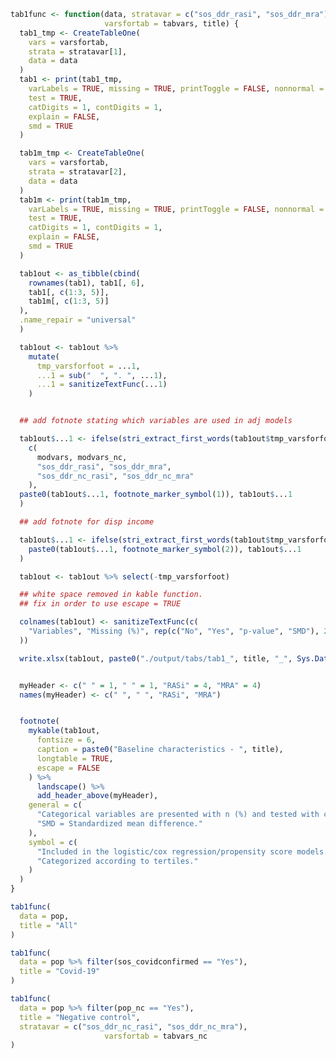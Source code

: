 ```r

tab1func <- function(data, stratavar = c("sos_ddr_rasi", "sos_ddr_mra"),
                     varsfortab = tabvars, title) {
  tab1_tmp <- CreateTableOne(
    vars = varsfortab,
    strata = stratavar[1],
    data = data
  )
  tab1 <- print(tab1_tmp,
    varLabels = TRUE, missing = TRUE, printToggle = FALSE, nonnormal = varsfortab,
    test = TRUE,
    catDigits = 1, contDigits = 1,
    explain = FALSE,
    smd = TRUE
  )

  tab1m_tmp <- CreateTableOne(
    vars = varsfortab,
    strata = stratavar[2],
    data = data
  )
  tab1m <- print(tab1m_tmp,
    varLabels = TRUE, missing = TRUE, printToggle = FALSE, nonnormal = varsfortab,
    test = TRUE,
    catDigits = 1, contDigits = 1,
    explain = FALSE,
    smd = TRUE
  )

  tab1out <- as_tibble(cbind(
    rownames(tab1), tab1[, 6],
    tab1[, c(1:3, 5)],
    tab1m[, c(1:3, 5)]
  ),
  .name_repair = "universal"
  )

  tab1out <- tab1out %>%
    mutate(
      tmp_varsforfoot = ...1,
      ...1 = sub("  ", ". ", ...1),
      ...1 = sanitizeTextFunc(...1)
    )


  ## add fotnote stating which variables are used in adj models

  tab1out$...1 <- ifelse(stri_extract_first_words(tab1out$tmp_varsforfoot) %in%
    c(
      modvars, modvars_nc,
      "sos_ddr_rasi", "sos_ddr_mra",
      "sos_ddr_nc_rasi", "sos_ddr_nc_mra"
    ),
  paste0(tab1out$...1, footnote_marker_symbol(1)), tab1out$...1
  )

  ## add fotnote for disp income

  tab1out$...1 <- ifelse(stri_extract_first_words(tab1out$tmp_varsforfoot) == "scb_dispincome_cat",
    paste0(tab1out$...1, footnote_marker_symbol(2)), tab1out$...1
  )

  tab1out <- tab1out %>% select(-tmp_varsforfoot)

  ## white space removed in kable function.
  ## fix in order to use escape = TRUE

  colnames(tab1out) <- sanitizeTextFunc(c(
    "Variables", "Missing (%)", rep(c("No", "Yes", "p-value", "SMD"), 2)
  ))

  write.xlsx(tab1out, paste0("./output/tabs/tab1_", title, "_", Sys.Date(), ".xlsx"), rowNames = FALSE)


  myHeader <- c(" " = 1, " " = 1, "RASi" = 4, "MRA" = 4)
  names(myHeader) <- c(" ", " ", "RASi", "MRA")


  footnote(
    mykable(tab1out,
      fontsize = 6,
      caption = paste0("Baseline characteristics - ", title),
      longtable = TRUE,
      escape = FALSE
    ) %>%
      landscape() %>%
      add_header_above(myHeader),
    general = c(
      "Categorical variables are presented with n (%) and tested with chi-square test and continuous variables with median [q1-q3] and tested with Mann-Whitney U test.",
      "SMD = Standardized mean difference."
    ),
    symbol = c(
      "Included in the logistic/cox regression/propensity score models.",
      "Categorized according to tertiles."
    )
  )
}
```

```r

tab1func(
  data = pop,
  title = "All"
)
```

```r

tab1func(
  data = pop %>% filter(sos_covidconfirmed == "Yes"),
  title = "Covid-19"
)
```

```r

tab1func(
  data = pop %>% filter(pop_nc == "Yes"),
  title = "Negative control",
  stratavar = c("sos_ddr_nc_rasi", "sos_ddr_nc_mra"),
                     varsfortab = tabvars_nc
)
```
